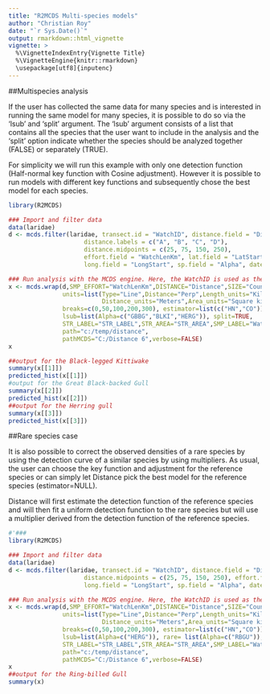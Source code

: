 ```yaml
---
title: "R2MCDS Multi-species models"
author: "Christian Roy"
date: "`r Sys.Date()`"
output: rmarkdown::html_vignette
vignette: >
  %\VignetteIndexEntry{Vignette Title}
  %\VignetteEngine{knitr::rmarkdown}
  \usepackage[utf8]{inputenc}
---
```


##Multispecies analysis

If the user has collected the same data for many species and is interested in running the same model for many species, it is possible to do so via the 'lsub' and 'split' argument. The 'lsub' argument consists of a list that contains all the species that the user want to include in the analysis and the 'split' option indicate whether the species should be analyzed together (FALSE) or separately (TRUE).

For simplicity we will run this example with only one detection function (Half-normal key function with Cosine adjustment). However it is possible to run models with different key functions and subsequently chose the best model for each species.
```r
library(R2MCDS)

### Import and filter data
data(laridae)
d <- mcds.filter(laridae, transect.id = "WatchID", distance.field = "Distance", 
                     distance.labels = c("A", "B", "C", "D"), 
                     distance.midpoints = c(25, 75, 150, 250), 
                     effort.field = "WatchLenKm", lat.field = "LatStart", 
                     long.field = "LongStart", sp.field = "Alpha", date.field = "Date")

### Run analysis with the MCDS engine. Here, the WatchID is used as the sample.
x <- mcds.wrap(d,SMP_EFFORT="WatchLenKm",DISTANCE="Distance",SIZE="Count",
               units=list(Type="Line",Distance="Perp",Length_units="Kilometers",
                          Distance_units="Meters",Area_units="Square kilometers"),
               breaks=c(0,50,100,200,300), estimator=list(c("HN","CO")),
               lsub=list(Alpha=c("GBBG","BLKI","HERG")), split=TRUE,
               STR_LABEL="STR_LABEL",STR_AREA="STR_AREA",SMP_LABEL="WatchID",
               path="c:/temp/distance",
               pathMCDS="C:/Distance 6",verbose=FALSE)
x

##output for the Black-legged Kittiwake
summary(x[[1]])
predicted_hist(x[[1]])
#output for the Great Black-backed Gull 
summary(x[[2]])
predicted_hist(x[[2]])
##output for the Herring gull
summary(x[[3]])
predicted_hist(x[[3]])
```

##Rare species case

It is also possible to correct the observed densities of a rare species by using the detection curve of a similar species by using multipliers. As usual, the user can choose the key function and adjustment for the reference species or can simply let Distance pick the best model for the reference species (estimator=NULL).

Distance will first estimate the detection function of the reference species and will then fit a uniform detection function to the rare species but will use a multiplier derived from the detection function of the reference species.  
  
```r
#'### 
library(R2MCDS)

### Import and filter data
data(laridae)
d <- mcds.filter(laridae, transect.id = "WatchID", distance.field = "Distance", distance.labels = c("A", "B", "C", "D"), 
                     distance.midpoints = c(25, 75, 150, 250), effort.field = "WatchLenKm", lat.field = "LatStart", 
                     long.field = "LongStart", sp.field = "Alpha", date.field = "Date")

### Run analysis with the MCDS engine. Here, the WatchID is used as the sample.
x <- mcds.wrap(d,SMP_EFFORT="WatchLenKm",DISTANCE="Distance",SIZE="Count",
               units=list(Type="Line",Distance="Perp",Length_units="Kilometers",
                          Distance_units="Meters",Area_units="Square kilometers"),
               breaks=c(0,50,100,200,300), estimator=list(c("HN","CO")),
               lsub=list(Alpha=c("HERG")), rare= list(Alpha=c("RBGU")), split=TRUE,
               STR_LABEL="STR_LABEL",STR_AREA="STR_AREA",SMP_LABEL="WatchID",
               path="c:/temp/distance",
               pathMCDS="C:/Distance 6",verbose=FALSE)
x
##output for the Ring-billed Gull
summary(x)
```

